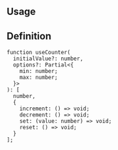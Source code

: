

## Usage

<Demo data={HooksDemos.useCounterDemo} />

## Definition

```tsx
function useCounter(
  initialValue?: number,
  options?: Partial<{
    min: number;
    max: number;
  }>
): [
  number,
  {
    increment: () => void;
    decrement: () => void;
    set: (value: number) => void;
    reset: () => void;
  }
];
```
